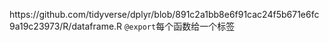 https://github.com/tidyverse/dplyr/blob/891c2a1bb8e6f91cac24f5b671e6fc9a19c23973/R/dataframe.R
`@export`每个函数给一个标签